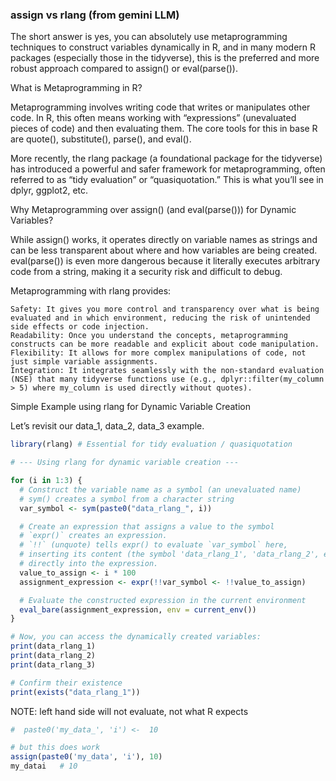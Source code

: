 

###  assign vs rlang (from gemini LLM)

The short answer is yes, you can absolutely use metaprogramming techniques to construct variables dynamically in R, and in many modern R packages (especially those in the tidyverse), this is the preferred and more robust approach compared to assign() or eval(parse()).

What is Metaprogramming in R?

Metaprogramming involves writing code that writes or manipulates other code. In R, this often means working with "expressions" (unevaluated pieces of code) and then evaluating them. The core tools for this in base R are quote(), substitute(), parse(), and eval().

More recently, the rlang package (a foundational package for the tidyverse) has introduced a powerful and safer framework for metaprogramming, often referred to as "tidy evaluation" or "quasiquotation." This is what you'll see in dplyr, ggplot2, etc.

Why Metaprogramming over assign() (and eval(parse())) for Dynamic Variables?

While assign() works, it operates directly on variable names as strings and can be less transparent about where and how variables are being created. eval(parse()) is even more dangerous because it literally executes arbitrary code from a string, making it a security risk and difficult to debug.

Metaprogramming with rlang provides:

    Safety: It gives you more control and transparency over what is being evaluated and in which environment, reducing the risk of unintended side effects or code injection.
    Readability: Once you understand the concepts, metaprogramming constructs can be more readable and explicit about code manipulation.
    Flexibility: It allows for more complex manipulations of code, not just simple variable assignments.
    Integration: It integrates seamlessly with the non-standard evaluation (NSE) that many tidyverse functions use (e.g., dplyr::filter(my_column > 5) where my_column is used directly without quotes).

Simple Example using rlang for Dynamic Variable Creation

Let's revisit our data_1, data_2, data_3 example.

```r
library(rlang) # Essential for tidy evaluation / quasiquotation

# --- Using rlang for dynamic variable creation ---

for (i in 1:3) {
  # Construct the variable name as a symbol (an unevaluated name)
  # sym() creates a symbol from a character string
  var_symbol <- sym(paste0("data_rlang_", i))

  # Create an expression that assigns a value to the symbol
  # `expr()` creates an expression.
  # `!!` (unquote) tells expr() to evaluate `var_symbol` here,
  # inserting its content (the symbol 'data_rlang_1', 'data_rlang_2', etc.)
  # directly into the expression.
  value_to_assign <- i * 100
  assignment_expression <- expr(!!var_symbol <- !!value_to_assign)

  # Evaluate the constructed expression in the current environment
  eval_bare(assignment_expression, env = current_env())
}

# Now, you can access the dynamically created variables:
print(data_rlang_1)
print(data_rlang_2)
print(data_rlang_3)

# Confirm their existence
print(exists("data_rlang_1"))
```
NOTE: left hand side will not evaluate, not what R expects
```r
#  paste0('my_data_', 'i') <-  10

# but this does work
assign(paste0('my_data', 'i'), 10)
my_datai   # 10

```
